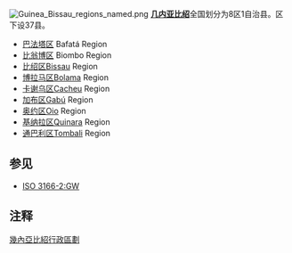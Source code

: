 [[File:Guinea_Bissau_regions_named.png|thumb]]
'''[[几内亚比绍|几内亚比绍]]'''全国划分为8区1自治县。区下设37县。
* [[巴法塔区|巴法塔区]] Bafatá Region
* [[比翁博区|比翁博区]] Biombo Region
* [[比绍区|比绍区]]Bissau Region
* [[博拉马区|博拉马区]]Bolama Region
* [[卡谢乌区|卡谢乌区]]Cacheu Region
* [[加布区|加布区]]Gabú Region
* [[奥约区|奥约区]]Oio Region
* [[基纳拉区|基纳拉区]]Quinara Region
* [[通巴利区|通巴利区]]Tombali Region

==参见==
*[[ISO_3166-2:GW|ISO 3166-2:GW]]

== 注释 ==
<references/>

{{非洲题目|行政区划}}

{{幾內亞比索行政區劃}}

[[Category:幾內亞比紹行政區劃|]]